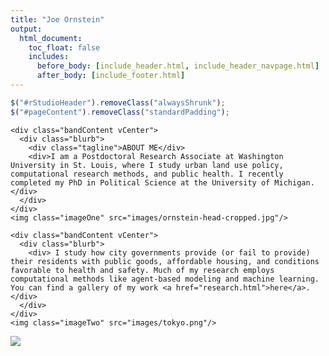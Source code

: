 ```yaml
---
title: "Joe Ornstein"
output:
  html_document:
    toc_float: false
    includes:
      before_body: [include_header.html, include_header_navpage.html]
      after_body: [include_footer.html]
---
```


```js
$("#rStudioHeader").removeClass("alwaysShrunk");
$("#pageContent").removeClass("standardPadding");
```

<!--html_preserve-->


<div id="homeContent">
  
  <div class="band full slategray first rightText">
    <div class="bandContent vCenter">
      <div class="blurb">
        <div class="tagline">ABOUT ME</div>
        <div>I am a Postdoctoral Research Associate at Washington University in St. Louis, where I study urban land use policy, computational research methods, and public health. I recently completed my PhD in Political Science at the University of Michigan. </div>
      </div>
    </div>
    <img class="imageOne" src="images/ornstein-head-cropped.jpg"/>
  </div>
  
  <div class="band full gray1 second leftText">
    <div class="bandContent vCenter">
      <div class="blurb">
        <div> I study how city governments provide (or fail to provide) their residents with public goods, affordable housing, and conditions favorable to health and safety. Much of my research employs computational methods like agent-based modeling and machine learning. You can find a gallery of my work <a href="research.html">here</a>. </div>
      </div>
    </div>
    <img class="imageTwo" src="images/tokyo.png"/>
  </div>

  
</div>



<!--/html_preserve-->

![](images/New York.jpg)